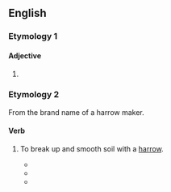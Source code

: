 {{also|Meeker}}

==English==

===Etymology 1===

====Adjective====
{{head|en|comparative adjective}}

# {{en-comparative of|meek}}

===Etymology 2===
From the brand name of a harrow maker.

====Verb====
{{en-verb}}

# {{lb|en|agriculture}} To break up and smooth soil with a [[harrow]].
#* {{quote-book|en |year=1918|title=Report of the Iowa State Horticultural Society |author=|page=333|ISBN=|passage=After the field has been '''meekered''' it looks like it had been gone over with a garden rake, all clods having been cut or crushed and as level as a floor.}}
#* {{quote-book|en |year=1943 |title=Proceedings of the Annual Meeting|author=Ohio Vegetable and Potato Growers Association |page=|ISBN=|passage=I did not think it was necessary for all of you realize that your ground should be plowed, disked, harrowed, and '''meekered''' for a good seed bed.}}
#* {{quote-book|en |year=1978|title=Early competition between redroot pigweed and tomato |author=Ezuddin Sultan Mohammed |page=51|ISBN=|passage=The area was plowed on May l0, l977, disked on May l5 and '''meekered''' and harrowed on May  23 and 27.}}